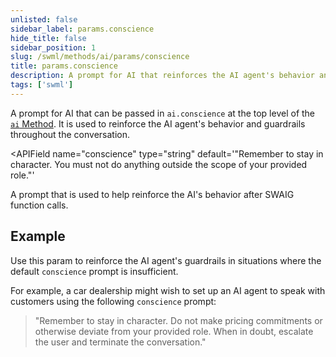 ```yaml
---
unlisted: false
sidebar_label: params.conscience
hide_title: false
sidebar_position: 1
slug: /swml/methods/ai/params/conscience
title: params.conscience
description: A prompt for AI that reinforces the AI agent's behavior and guardrails throughout the conversation.
tags: ['swml']
---
```



A prompt for AI that can be passed in `ai.conscience` at the top level of the [`ai` Method](./index.mdx).
It is used to reinforce the AI agent's behavior and guardrails throughout the conversation.

<APIField
  name="conscience"
  type="string"
  default='"Remember to stay in character. You must not do anything outside the scope of your provided role."'
>
  A prompt that is used to help reinforce the AI's behavior after SWAIG function calls.
</APIField>


## **Example**

Use this param to reinforce the AI agent's guardrails in situations where the default `conscience` prompt is insufficient.

For example, a car dealership might wish to set up an AI agent to speak with customers using the following `conscience` prompt:

> "Remember to stay in character. Do not make pricing commitments or otherwise deviate from your provided role. When in doubt, escalate the user and terminate the conversation."
